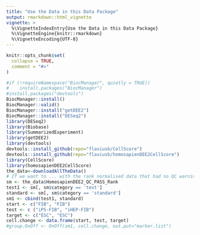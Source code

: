 ```yaml
---
title: "Use the Data in this Data Package"
output: rmarkdown::html_vignette
vignette: >
  %\VignetteIndexEntry{Use the Data in this Data Package}
  %\VignetteEngine{knitr::rmarkdown}
  %\VignetteEncoding{UTF-8}
---
```


```r
knitr::opts_chunk$set(
  collapse = TRUE,
  comment = "#>"
)
```

```r
#if (!requireNamespace("BiocManager", quietly = TRUE))
#    install.packages("BiocManager")
#install.packages("devtools")
BiocManager::install()
BiocManager::valid()
BiocManager::install("getDEE2")
BiocManager::install("DESeq2")
library(DESeq2)
library(Biobase)
library(SummarizedExperiment)
library(getDEE2)
library(devtools)
devtools::install_github(repo="flaviusb/CellScore")
devtools::install_github(repo="flaviusb/homosapienDEE2CellScore")
library(CellScore)
library(homosapienDEE2CellScore)
the_data<-downloadAllTheData()
# If we want to ... with the rank normalised data that had no QC warnings
sm <- the_data$HomosapienDEE2_QC_PASS_Rank
test1 <- sm[, sm$category == 'test']
standard <- sm[, sm$category == 'standard']
sm1 <- cbind(test1, standard)
start <- c("FIB", "FIB")
test <- c ("iPS-FIB", "iHEP-FIB")
target <- c("ESC", "ESC")
cell.change <- data.frame(start, test, target)
#group.OnOff <- OnOff(sm1, cell.change, out.put="marker.list")
```
